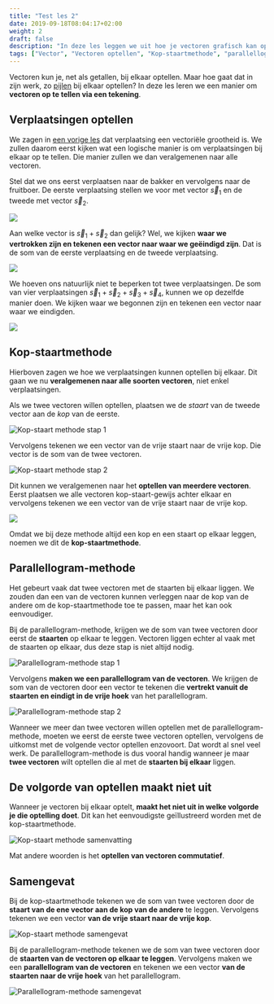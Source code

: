```yaml
---
title: "Test les 2"
date: 2019-09-18T08:04:17+02:00
weight: 2
draft: false
description: "In deze les leggen we uit hoe je vectoren grafisch kan optellen met de kop-staartmethode of de parallellogram-methode"
tags: ["Vector", "Vectoren optellen", "Kop-staartmethode", "parallellogram-methode"]
---
```


Vectoren kun je, net als getallen, bij elkaar optellen. Maar hoe gaat dat in
zijn werk, zo [pijlen](intro/#een-vector-is-een-pijl) bij elkaar optellen? In
deze les leren we een manier om **vectoren op te tellen via een tekening**.

## Verplaatsingen optellen

We zagen in [een vorige les](vectoriele_grootheden) dat verplaatsing een
vectoriële grootheid is. We zullen daarom eerst kijken wat een logische manier
is om verplaatsingen bij elkaar op te tellen. Die manier zullen we dan
veralgemenen naar alle vectoren.

Stel dat we ons eerst verplaatsen naar de bakker en vervolgens naar de
fruitboer. De eerste verplaatsing stellen we voor met vector $\vec{s}_1$ en de
tweede met vector $\vec{s}_2$.

![](img/verpl_1_2.png)

Aan welke vector is $\vec{s}_1 + \vec{s}_2$ dan gelijk? Wel, we kijken **waar
we vertrokken zijn en tekenen een vector naar waar we geëindigd zijn**. Dat is
de som van de eerste verplaatsing en de tweede verplaatsing.

![](img/verpl_1_2_som.png)

We hoeven ons natuurlijk niet te beperken tot twee verplaatsingen. De som van
vier verplaatsingen $\vec{s}_1 + \vec{s}_2 + \vec{s}_3 + \vec{s}_4$, kunnen we
op dezelfde manier doen. We kijken waar we begonnen zijn en tekenen een vector
naar waar we eindigden.

![](img/verpl_1234_som.png)

## Kop-staartmethode

Hierboven zagen we hoe we verplaatsingen kunnen optellen bij elkaar. Dit gaan we
nu **veralgemenen naar alle soorten vectoren**, niet enkel verplaatsingen.

Als we twee vectoren willen optellen, plaatsen we de _staart_ van de tweede
vector aan de _kop_ van de eerste.

![Kop-staart methode stap 1](img/kopstaart_1.png)

Vervolgens tekenen we een vector van de vrije staart naar de vrije kop. Die
vector is de som van de twee vectoren.

![Kop-staart methode stap 2](img/kopstaart_2.png)

Dit kunnen we veralgemenen naar het **optellen van meerdere vectoren**. Eerst
plaatsen we alle vectoren kop-staart-gewijs achter elkaar en vervolgens tekenen
we een vector van de vrije staart naar de vrije kop.

![](img/kopstaart_multiple.png)

Omdat we bij deze methode altijd een kop en een staart op elkaar leggen, noemen
we dit de **kop-staartmethode**.

## Parallellogram-methode

Het gebeurt vaak dat twee vectoren met de staarten bij elkaar liggen. We zouden
dan een van de vectoren kunnen verleggen naar de kop van de andere om de
kop-staartmethode toe te passen, maar het kan ook eenvoudiger.

Bij de parallellogram-methode, krijgen we de som van twee vectoren door eerst de
**staarten** op elkaar te leggen. Vectoren liggen echter al vaak met de staarten
op elkaar, dus deze stap is niet altijd nodig.

![Parallellogram-methode stap 1](img/parallellogram_1.png)

Vervolgens **maken we een parallellogram van de vectoren**. We krijgen de som
van de vectoren door een vector te tekenen die **vertrekt vanuit de staarten en
eindigt in de vrije hoek** van het parallellogram.

![Parallellogram-methode stap 2](img/parallellogram_2.png)

Wanneer we meer dan twee vectoren willen optellen met de parallellogram-methode,
moeten we eerst de eerste twee vectoren optellen, vervolgens de uitkomst met de
volgende vector optellen enzovoort. Dat wordt al snel veel werk. De
parallellogram-methode is dus vooral handig wanneer je maar **twee vectoren**
wilt optellen die al met de **staarten bij elkaar** liggen.

## De volgorde van optellen maakt niet uit

Wanneer je vectoren bij elkaar optelt, **maakt het niet uit in welke volgorde je
die optelling doet**. Dit kan het eenvoudigste geïllustreerd worden met de
kop-staartmethode.

![Kop-staart methode samenvatting](img/kopstaart_commut.png)

Mat andere woorden is het **optellen van vectoren commutatief**.

## Samengevat

<Attention title="Kop-staartmethode">

Bij de kop-staartmethode tekenen we de som van twee vectoren door de **staart
van de ene vector aan de kop van de andere** te leggen. Vervolgens tekenen we
een vector **van de vrije staart naar de vrije kop**.

![Kop-staart methode samengevat](img/kopstaart_summary.png)

</Attention>

<Attention title="Parallellogram-methode">

Bij de parallellogram-methode tekenen we de som van twee vectoren door de
**staarten van de vectoren op elkaar te leggen**. Vervolgens maken we een
**parallellogram van de vectoren** en tekenen we een vector **van de staarten
naar de vrije hoek** van het parallellogram.

![Parallellogram-methode samengevat](img/parallel_summary.png)

</Attention>
